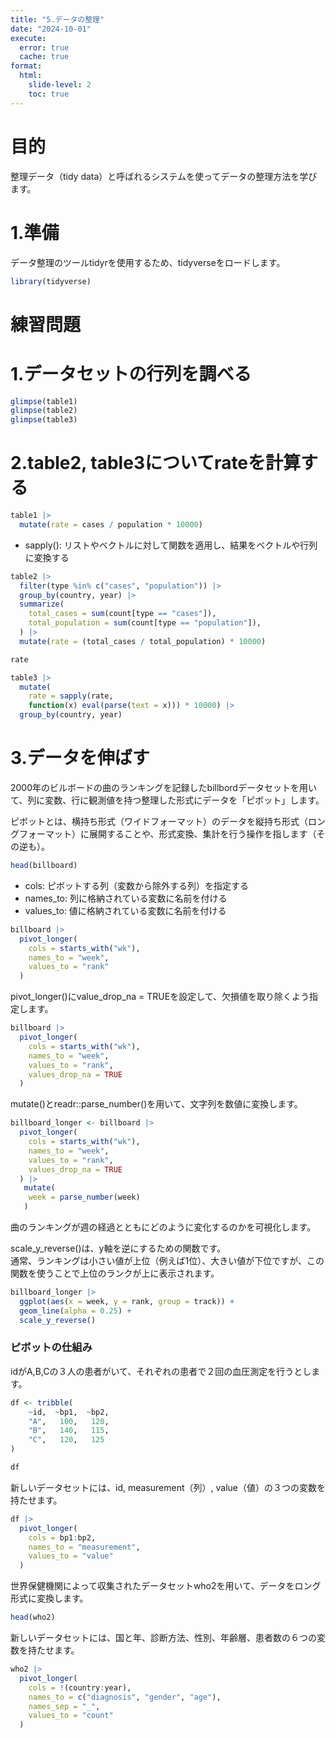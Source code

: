 ```yaml
---
title: "5.データの整理"
date: "2024-10-01"
execute: 
  error: true
  cache: true
format:
  html: 
    slide-level: 2
    toc: true
---
```


# 目的
整理データ（tidy data）と呼ばれるシステムを使ってデータの整理方法を学びます。 

# 1.準備
データ整理のツールtidyrを使用するため、tidyverseをロードします。
```r
library(tidyverse)
```
# 練習問題
# 1.データセットの行列を調べる
```r
glimpse(table1)
glimpse(table2)
glimpse(table3)
```
# 2.table2, table3についてrateを計算する

```r
table1 |>
  mutate(rate = cases / population * 10000)
```
- sapply(): リストやベクトルに対して関数を適用し、結果をベクトルや行列に変換する
```r
table2 |>
  filter(type %in% c("cases", "population")) |>
  group_by(country, year) |>
  summarize(
    total_cases = sum(count[type == "cases"]),
    total_population = sum(count[type == "population"]),
  ) |>
  mutate(rate = (total_cases / total_population) * 10000)

rate
```

```r
table3 |>
  mutate(
    rate = sapply(rate,
    function(x) eval(parse(text = x))) * 10000) |>
  group_by(country, year)  
```

# 3.データを伸ばす
2000年のビルボードの曲のランキングを記録したbillbordデータセットを用いて、列に変数、行に観測値を持つ整理した形式にデータを「ピボット」します。  

ピボットとは、横持ち形式（ワイドフォーマット）のデータを縦持ち形式（ロングフォーマット）に展開することや、形式変換、集計を行う操作を指します（その逆も）。
```r
head(billboard)
```
- cols: ピボットする列（変数から除外する列）を指定する
- names_to: 列に格納されている変数に名前を付ける
- values_to:  値に格納されている変数に名前を付ける
```r
billboard |>
  pivot_longer(
    cols = starts_with("wk"),
    names_to = "week",
    values_to = "rank"
  )
```
pivot_longer()にvalue_drop_na = TRUEを設定して、欠損値を取り除くよう指定します。
```r
billboard |>
  pivot_longer(
    cols = starts_with("wk"),
    names_to = "week",
    values_to = "rank",
    values_drop_na = TRUE
  )
```
mutate()とreadr::parse_number()を用いて、文字列を数値に変換します。
```r
billboard_longer <- billboard |>
  pivot_longer(
    cols = starts_with("wk"),
    names_to = "week",
    values_to = "rank",
    values_drop_na = TRUE
  ) |>
   mutate(
    week = parse_number(week)
   )
```

曲のランキングが週の経過とともにどのように変化するのかを可視化します。

scale_y_reverse()は、y軸を逆にするための関数です。  
通常、ランキングは小さい値が上位（例えば1位）、大きい値が下位ですが、この関数を使うことで上位のランクが上に表示されます。
```r
billboard_longer |>
  ggplot(aes(x = week, y = rank, group = track)) +
  geom_line(alpha = 0.25) + 
  scale_y_reverse()
```

### ピボットの仕組み

idがA,B,Cの３人の患者がいて、それぞれの患者で２回の血圧測定を行うとします。  
```r
df <- tribble(
    ~id,  ~bp1,  ~bp2,
    "A",   100,   120,  
    "B",   140,   115,
    "C",   120,   125
)

df
```

新しいデータセットには、id, measurement（列）, value（値）の３つの変数を持たせます。
```r
df |>
  pivot_longer(
    cols = bp1:bp2,
    names_to = "measurement",
    values_to = "value"
  )
```

世界保健機関によって収集されたデータセットwho2を用いて、データをロング形式に変換します。
```r
head(who2)
```
新しいデータセットには、国と年、診断方法、性別、年齢層、患者数の６つの変数を持たせます。
```r
who2 |>
  pivot_longer(
    cols = !(country:year),
    names_to = c("diagnosis", "gender", "age"),
    names_sep = "_",
    values_to = "count"
  )
```